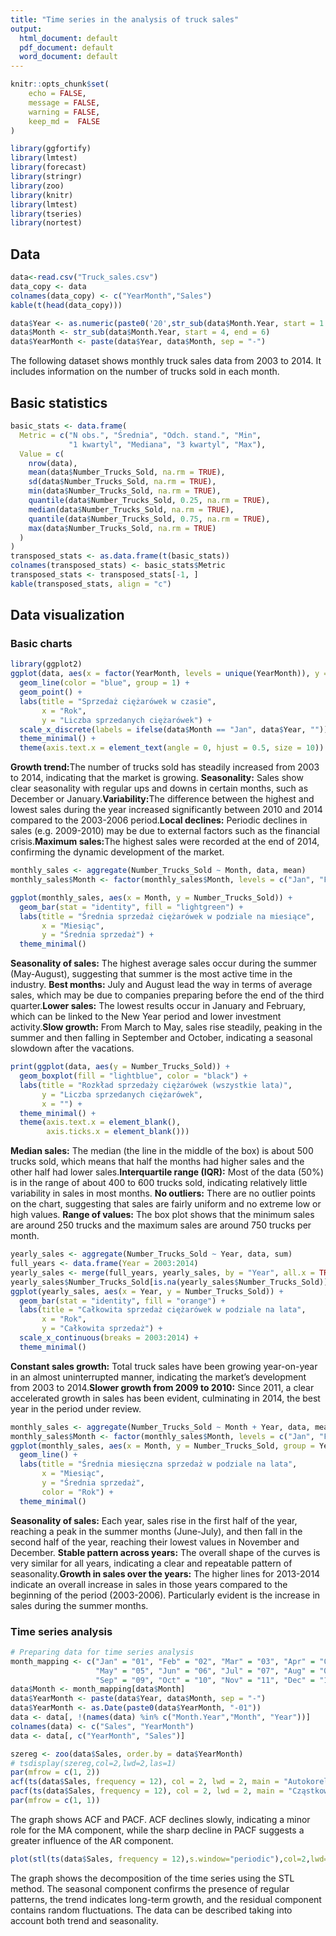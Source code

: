 ```yaml
---
title: "Time series in the analysis of truck sales"
output:
  html_document: default
  pdf_document: default
  word_document: default
---
```


```r

knitr::opts_chunk$set(
	echo = FALSE,
	message = FALSE,
	warning = FALSE,
	keep_md =  FALSE
)
```

```r
library(ggfortify)
library(lmtest)
library(forecast)
library(stringr)
library(zoo)
library(knitr)
library(lmtest)
library(tseries)
library(nortest)
```

## Data

```r
data<-read.csv("Truck_sales.csv")
data_copy <- data
colnames(data_copy) <- c("YearMonth","Sales") 
kable(t(head(data_copy)))
```

```r
data$Year <- as.numeric(paste0('20',str_sub(data$Month.Year, start = 1 , end =2)))  
data$Month <- str_sub(data$Month.Year, start = 4, end = 6)
data$YearMonth <- paste(data$Year, data$Month, sep = "-")
```

The following dataset shows monthly truck sales data from 2003 to 2014. It includes information on the number of trucks sold in each month.

## Basic statistics

```r
basic_stats <- data.frame(
  Metric = c("N obs.", "Średnia", "Odch. stand.", "Min", 
             "1 kwartyl", "Mediana", "3 kwartyl", "Max"),
  Value = c(
    nrow(data),                       
    mean(data$Number_Trucks_Sold, na.rm = TRUE),  
    sd(data$Number_Trucks_Sold, na.rm = TRUE),    
    min(data$Number_Trucks_Sold, na.rm = TRUE), 
    quantile(data$Number_Trucks_Sold, 0.25, na.rm = TRUE),
    median(data$Number_Trucks_Sold, na.rm = TRUE),          
    quantile(data$Number_Trucks_Sold, 0.75, na.rm = TRUE),  
    max(data$Number_Trucks_Sold, na.rm = TRUE)              
  )
)
transposed_stats <- as.data.frame(t(basic_stats))
colnames(transposed_stats) <- basic_stats$Metric
transposed_stats <- transposed_stats[-1, ]  
kable(transposed_stats, align = "c")
```

## Data visualization

### Basic charts

```r
library(ggplot2)
ggplot(data, aes(x = factor(YearMonth, levels = unique(YearMonth)), y = Number_Trucks_Sold)) +
  geom_line(color = "blue", group = 1) +  
  geom_point() + 
  labs(title = "Sprzedaż ciężarówek w czasie",
       x = "Rok",
       y = "Liczba sprzedanych ciężarówek") +
  scale_x_discrete(labels = ifelse(data$Month == "Jan", data$Year, "")) +  
  theme_minimal() +
  theme(axis.text.x = element_text(angle = 0, hjust = 0.5, size = 10))  
```

**Growth trend:**The number of trucks sold has steadily increased from 2003 to 2014, indicating that the market is growing.
**Seasonality:** Sales show clear seasonality with regular ups and downs in certain months, such as December or January.**Variability:**The difference between the highest and lowest sales during the year increased significantly between 2010 and 2014 compared to the 2003-2006 period.**Local declines:** Periodic declines in sales (e.g. 2009-2010) may be due to external factors such as the financial crisis.**Maximum sales:**The highest sales were recorded at the end of 2014, confirming the dynamic development of the market.

```r
monthly_sales <- aggregate(Number_Trucks_Sold ~ Month, data, mean)
monthly_sales$Month <- factor(monthly_sales$Month, levels = c("Jan", "Feb", "Mar", "Apr", "May", "Jun", "Jul", "Aug", "Sep", "Oct", "Nov", "Dec"))

ggplot(monthly_sales, aes(x = Month, y = Number_Trucks_Sold)) +
  geom_bar(stat = "identity", fill = "lightgreen") +
  labs(title = "Średnia sprzedaż ciężarówek w podziale na miesiące",
       x = "Miesiąc",
       y = "Średnia sprzedaż") +
  theme_minimal()
```

**Seasonality of sales:** The highest average sales occur during the summer (May-August), suggesting that summer is the 
most active time in the industry. **Best months:** July and August lead the way in terms of average sales, which may be 
due to companies preparing before the end of the third quarter.**Lower sales:** The lowest results occur in January and 
February, which can be linked to the New Year period and lower investment activity.**Slow growth:** From March to May, 
sales rise steadily, peaking in the summer and then falling in September and October, indicating a seasonal slowdown 
after the vacations.

```r
print(ggplot(data, aes(y = Number_Trucks_Sold)) +
  geom_boxplot(fill = "lightblue", color = "black") + 
  labs(title = "Rozkład sprzedaży ciężarówek (wszystkie lata)",
       y = "Liczba sprzedanych ciężarówek",
       x = "") +
  theme_minimal() +
  theme(axis.text.x = element_blank(),  
        axis.ticks.x = element_blank()))
```

**Median sales:** The median (the line in the middle of the box) is about 500 trucks sold, which means that half the months had higher sales and the other half had lower sales.**Interquartile range (IQR):** Most of the data (50%) is in the range of about 400 to 600 trucks sold, indicating relatively little variability in sales in most months.
**No outliers:** There are no outlier points on the chart, suggesting that sales are fairly uniform and no extreme low or high values. **Range of values:** The box plot shows that the minimum sales are around 250 trucks and the maximum sales are around 750 trucks per month.

```r
yearly_sales <- aggregate(Number_Trucks_Sold ~ Year, data, sum)
full_years <- data.frame(Year = 2003:2014)
yearly_sales <- merge(full_years, yearly_sales, by = "Year", all.x = TRUE)
yearly_sales$Number_Trucks_Sold[is.na(yearly_sales$Number_Trucks_Sold)] <- 0
ggplot(yearly_sales, aes(x = Year, y = Number_Trucks_Sold)) +
  geom_bar(stat = "identity", fill = "orange") +
  labs(title = "Całkowita sprzedaż ciężarówek w podziale na lata",
       x = "Rok",
       y = "Całkowita sprzedaż") +
  scale_x_continuous(breaks = 2003:2014) +
  theme_minimal()
```

**Constant sales growth:** Total truck sales have been growing year-on-year in an almost uninterrupted manner, 
indicating the market's development from 2003 to 2014.**Slower growth from 2009 to 2010:** Since 2011, a clear 
accelerated growth in sales has been evident, culminating in 2014, the best year in the period under review.

```r
monthly_sales <- aggregate(Number_Trucks_Sold ~ Month + Year, data, mean)
monthly_sales$Month <- factor(monthly_sales$Month, levels = c("Jan", "Feb", "Mar", "Apr", "May", "Jun", "Jul", "Aug", "Sep", "Oct", "Nov", "Dec"))
ggplot(monthly_sales, aes(x = Month, y = Number_Trucks_Sold, group = Year, color = factor(Year))) +
  geom_line() +
  labs(title = "Średnia miesięczna sprzedaż w podziale na lata",
       x = "Miesiąc",
       y = "Średnia sprzedaż",
       color = "Rok") +
  theme_minimal()
```

**Seasonality of sales:** Each year, sales rise in the first half of the year, reaching a peak in the summer months (June-July), and then fall in the second half of the year, reaching their lowest values in November and December.
**Stable pattern across years:** The overall shape of the curves is very similar for all years, indicating a clear and repeatable pattern of seasonality.**Growth in sales over the years:** The higher lines for 2013-2014 indicate an overall increase in sales in those years compared to the beginning of the period (2003-2006). Particularly evident is the increase in sales during the summer months.

### Time series analysis

```r
# Preparing data for time series analysis
month_mapping <- c("Jan" = "01", "Feb" = "02", "Mar" = "03", "Apr" = "04",
                   "May" = "05", "Jun" = "06", "Jul" = "07", "Aug" = "08",
                   "Sep" = "09", "Oct" = "10", "Nov" = "11", "Dec" = "12")
data$Month <- month_mapping[data$Month]
data$YearMonth <- paste(data$Year, data$Month, sep = "-")
data$YearMonth <- as.Date(paste0(data$YearMonth, "-01"))
data <- data[, !(names(data) %in% c("Month.Year","Month", "Year"))]
colnames(data) <- c("Sales", "YearMonth")
data <- data[, c("YearMonth", "Sales")]
```

```r
szereg <- zoo(data$Sales, order.by = data$YearMonth)
# tsdisplay(szereg,col=2,lwd=2,las=1)
par(mfrow = c(1, 2))
acf(ts(data$Sales, frequency = 12), col = 2, lwd = 2, main = "Autokorelacja (ACF)")
pacf(ts(data$Sales, frequency = 12), col = 2, lwd = 2, main = "Cząstkowa Autokorelacja (PACF)")
par(mfrow = c(1, 1))
```

The graph shows ACF and PACF. ACF declines slowly, indicating a minor role for the MA component, while the sharp decline in PACF suggests a greater influence of the AR component.

```r
plot(stl(ts(data$Sales, frequency = 12),s.window="periodic"),col=2,lwd=2)
```

The graph shows the decomposition of the time series using the STL method. The seasonal component confirms the presence of regular patterns, the trend indicates long-term growth, and the residual component contains random fluctuations. The data can be described taking into account both trend and seasonality.


